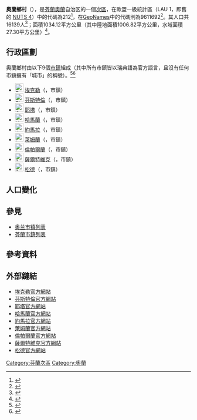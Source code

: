 {{Infobox settlement
| name                    = 奧蘭鄉村
| settlement_type         = [[芬蘭次區|次區]]
| native_name             = Ålands landsbygd
| native_name_lang        = sv
| image_map               = Ålands.landsbygd.sijainti.Suomi.2020.svg
| subdivision_type        = [[世界政區索引|國家]]
| subdivision_name        = {{flag|Finland}}
| subdivision_type1       = [[芬蘭行政區|行政區]]
| subdivision_name1       = [[奧蘭|奧蘭]]
| population_footnotes    = <ref name="Population" />
| population_total        = 16139
| population_as_of        = 2020
| area_footnotes          = <ref name="Area" />
| area_total_km2          = 1034.12
| area_land_km2           = 1006.82
| area_water_km2          = 27.30
| population_density_km2  = auto
| coordinates             = {{Coord|60.22496|19.93363|display=title,inline}}
| coordinates_footnotes   = <ref name="GeoNames" />
| timezone1               = [[歐洲東部時間|EET]]<ref>{{Cite web|url=https://www.timeanddate.com/worldclock/finland/helsinki|title=Current Local Time in Helsinki, Finland|website=Time and Date|language=en|access-date=2020-07-16|archive-date=2020-08-04|archive-url=https://web.archive.org/web/20200804053117/https://www.timeanddate.com/worldclock/finland/helsinki|dead-url=no}}</ref>
| utc_offset1             = +2
| timezone1_DST           = [[歐洲東部夏令時間|EEST]]<ref>{{Cite web|url=https://www.timeanddate.com/time/change/finland/helsinki|title=Clock Changes in Helsinki, Finland|website=Time and Date|language=en|access-date=2020-07-16|archive-date=2020-08-04|archive-url=https://web.archive.org/web/20200804053109/https://www.timeanddate.com/time/change/finland/helsinki|dead-url=no}}</ref>
| utc_offset1_DST         = +3
| blank_name              = [[GeoNames|GeoNames]]<ref name="GeoNames" />
| blank_info              = 9611692
| blank1_name             = LAU 1（NUTS 4）<ref name="LAU" />
| blank1_info              = 212
}}
'''奧蘭鄉村'''（{{lang-sv|Ålands landsbygd}}），是[[芬蘭|芬蘭]][[奧蘭|奧蘭]]自治区的一個[[芬蘭次區|次區]]，在歐盟一級{{tsl|fr|Unité administrative locale|地方行政單位}}統計區（LAU 1，即舊的 [[地域統計單位命名法|NUTS 4]]）中的代碼為212<ref name="LAU">{{Cite web |url=http://tilastokeskus.fi/meta/luokitukset/seutukunta/001-2013/index_sv.html |title=Förteckning över ekonomiska regioner |publisher=Statistikcentralen |language=sv |access-date=2013-12-25 |archive-date=2013-11-11 |archive-url=https://web.archive.org/web/20131111091437/http://tilastokeskus.fi/meta/luokitukset/seutukunta/001-2013/index_sv.html |dead-url=no }}</ref>，在[[GeoNames|GeoNames]]中的代碼則為9611692<ref name="GeoNames">{{Cite web |url = https://www.geonames.org/9611692 |title = GeoNames - Ålands landsbygd (9611692) |access-date = 2020-07-14 |website=[[GeoNames|GeoNames]] |language = en}}</ref>。其人口共16139人<ref name="Population">{{Cite web |url = http://pxnet2.stat.fi/PXWeb/pxweb/fi/StatFin/StatFin__vrm__vamuu/statfin_vamuu_pxt_11lj.px/table/tableViewLayout1/ |title = Väestörakenteen ennakkotiedot alueittain, 2020M01*-2020M05* |date = 2020-01-31 |publisher = Tilastokeskus |access-date = 2020-07-13 |language = fi |archive-date = 2020-12-14 |archive-url = https://web.archive.org/web/20201214201953/http://pxnet2.stat.fi/PXWeb/pxweb/fi/StatFin/StatFin__vrm__vamuu/statfin_vamuu_pxt_11lj.px/ |dead-url = no }}</ref>；面積1034.12平方公里（其中陸地面積1006.82平方公里，水域面積27.30平方公里）<ref name="Area">{{Cite web |url = https://www.maanmittauslaitos.fi/sites/maanmittauslaitos.fi/files/attachments/2020/01/Vuoden_2020_pinta-alatilasto_kunnat_maakunnat.xlsx |title = Pinta-alat kunnittain (Excel) 2020-01-01 |date = 2020-01-01 |publisher = Maanmittauslaitos |access-date = 2020-07-13 |language = fi |archive-date = 2020-07-10 |archive-url = https://web.archive.org/web/20200710123737/https://www.maanmittauslaitos.fi/sites/maanmittauslaitos.fi/files/attachments/2020/01/Vuoden_2020_pinta-alatilasto_kunnat_maakunnat.xlsx |dead-url = no }}</ref>。

== 行政區劃 ==
奧蘭鄉村由以下9個[[芬蘭市鎮|市鎮]]組成（其中所有市鎮皆以瑞典語為官方語言，且沒有任何市鎮擁有「城市」的稱號）。<ref name="Lappi">{{Cite web |language=fi |url=http://www.patio.fi/PatioWeb/facelets/suomenaluejaot/suomenaluejaot.faces |title=Finlands regionindelning på |website=www.patio.fi. |archive-url=https://web.archive.org/web/20121022111321/http://www.patio.fi/PatioWeb/facelets/suomenaluejaot/suomenaluejaot.faces |archive-date=2012-10-22 |access-date=2020-07-25 |dead-url=no }}</ref><ref name="Swedish_name_municipalities">{{cite web |url=https://www.kotus.fi/julkaisut/nimijulkaisut/ruotsinkieliset_kuntien_nimet |title=Suomen ruotsinkieliset kuntien nimet |publisher=Julkaisut |language=fi |accessdate=2020-07-13 |archive-date=2020-08-09 |archive-url=https://web.archive.org/web/20200809142458/https://www.kotus.fi/julkaisut/nimijulkaisut/ruotsinkieliset_kuntien_nimet |dead-url=no }}</ref>
* [[File:Eckerö.vaakuna.svg|23px]] [[埃克勒|埃克勒]]（{{lang|sv|Eckerö}}，市鎮）
* [[File:Finström.vaakuna.svg|23px]] [[芬斯特倫|芬斯特倫]]（{{lang|sv|Finström}}，市鎮）
* [[File:Geta.vaakuna.svg|23px]] [[耶塔|耶塔]]（{{lang|sv|Geta}}，市鎮）
* [[File:Hammarland.vaakuna.svg|23px]] [[哈馬蘭|哈馬蘭]]（{{lang|sv|Hammarland}}，市鎮）
* [[File:Jomala.vaakuna.svg|23px]] [[約馬拉|約馬拉]]（{{lang|sv|Jomala}}，市鎮）
* [[File:Lemland.vaakuna.svg|23px]] [[萊姆蘭|萊姆蘭]]（{{lang|sv|Lemland}}，市鎮）
* [[File:Lumparland.vaakuna.svg|23px]] [[倫帕爾蘭|倫帕爾蘭]]（{{lang|sv|Lumparland}}，市鎮）
* [[File:Saltvik.vaakuna.svg|23px]] [[薩爾特維克|薩爾特維克]]（{{lang|sv|Saltvik}}，市鎮）
* [[File:Sund.vaakuna.svg|23px]] [[松德|松德]]（{{lang|sv|Sund}}，市鎮）

== 人口變化 ==
{{Bar box
|title   =  奧蘭鄉村1980年－2010年的人口變化圖
|titlebar=  #DDD
|width   =  600px
|barwidth=  500px
|left1   =  年
|right1  =  人口
|float   =  left
|bars    =  
{{bar pixel|1980|#0099FF|355||10 778}}
{{bar pixel|1985|#0099FF|374||11 347}}
{{bar pixel|1990|#0099FF|393||11 926}}
{{bar pixel|1995|#0099FF|407||12 350}}
{{bar pixel|2000|#0099FF|427||12 940}}
{{bar pixel|2005|#0099FF|450||13 660}}
{{bar pixel|2010|#0099FF|480||14 555}}
|caption = 來源：Tilastokeskus.<ref>{{Cite web | url = http://pxnet2.stat.fi/PXWeb/pxweb/fi/StatFin/StatFin__vrm__vaerak/statfin_vaerak_pxt_011.px | title = Väestö kielen mukaan sekä ulkomaan kansalaisten määrä ja maa-pinta-ala alueittain 1980 - 2016 | publisher = Tilastokeskus | access-date = 2018-01-18 | language = fi | archive-date = 2018-06-17 | archive-url = https://web.archive.org/web/20180617142223/http://pxnet2.stat.fi/PXWeb/pxweb/fi/StatFin/StatFin__vrm__vaerak/statfin_vaerak_pxt_011.px | dead-url = yes }}</ref>
}}
{{clear}}

== 參見 ==
* [[奥兰市镇列表|奥兰市镇列表]]
* [[芬蘭市鎮列表|芬蘭市鎮列表]]

== 參考資料 ==
{{reflist}}

== 外部鏈結 ==
* [http://www.eckero.ax/ 埃克勒官方網站] {{Wayback|url=http://www.eckero.ax/ |date=20130518105029 }} {{sv icon}}
* [http://www.finstrom.ax/ 芬斯特倫官方網站] {{Wayback|url=http://www.finstrom.ax/ |date=20130519125343 }} {{sv icon}}
* [http://www.geta.ax/ 耶塔官方網站] {{Wayback|url=http://www.geta.ax/ |date=20201205175309 }} {{sv icon}}
* [http://www.hammarland.ax/ 哈馬蘭官方網站] {{Wayback|url=http://www.hammarland.ax/ |date=20201022121722 }} {{sv icon}}
* [http://www.jomala.ax/ 約馬拉官方網站] {{Wayback|url=http://www.jomala.ax/ |date=20210117213345 }} {{sv icon}}
* [http://www.lemland.ax/ 萊姆蘭官方網站] {{Wayback|url=http://www.lemland.ax/ |date=20120325033818 }} {{sv icon}}
* [http://www.lumparland.ax/ 倫帕爾蘭官方網站] {{Wayback|url=http://www.lumparland.ax/ |date=20201209030620 }} {{sv icon}}
* [http://www.saltvik.ax/ 薩爾特維克官方網站] {{Wayback|url=http://www.saltvik.ax/ |date=20201203220600 }} {{sv icon}}
* [http://www.sund.ax/ 松德官方網站] {{Wayback|url=http://www.sund.ax/ |date=20210225024217 }} {{sv icon}}

{{芬蘭次區|state=collapsed}}
[[Category:芬蘭次區|Category:芬蘭次區]]
[[Category:奧蘭|Category:奧蘭]]